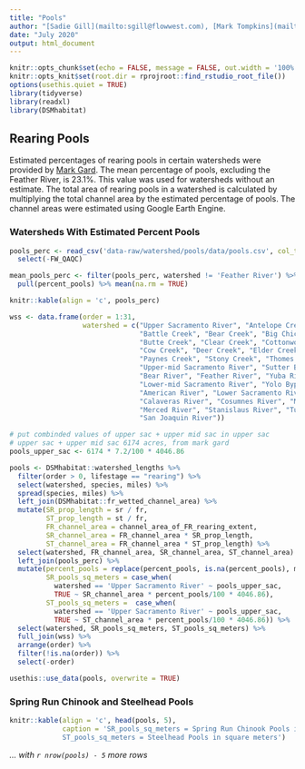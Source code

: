 ```yaml
---
title: "Pools"
author: "[Sadie Gill](mailto:sgill@flowwest.com), [Mark Tompkins](mailto:mtompkins@flowwest.com)"
date: "July 2020"
output: html_document
---
```

```r
knitr::opts_chunk$set(echo = FALSE, message = FALSE, out.width = '100%')
knitr::opts_knit$set(root.dir = rprojroot::find_rstudio_root_file())
options(usethis.quiet = TRUE)
library(tidyverse)
library(readxl)
library(DSMhabitat)
```

## Rearing Pools   
Estimated percentages of rearing pools in certain watersheds were provided by [Mark Gard](mailto:Mark.Gard@Wildlife.ca.gov). The mean percentage of pools, excluding the Feather River, is 23.1%. This value was used for watersheds without an estimate. The total area of rearing pools in a watershed is calculated by multiplying the total channel area by the estimated percentage of pools. The channel areas were estimated using Google Earth Engine. 

### Watersheds With Estimated Percent Pools 
```r
pools_perc <- read_csv('data-raw/watershed/pools/data/pools.csv', col_types = 'cnc') %>%
  select(-FW_QAQC)

mean_pools_perc <- filter(pools_perc, watershed != 'Feather River') %>%
  pull(percent_pools) %>% mean(na.rm = TRUE)

knitr::kable(align = 'c', pools_perc)

wss <- data.frame(order = 1:31, 
                  watershed = c("Upper Sacramento River", "Antelope Creek", 
                                "Battle Creek", "Bear Creek", "Big Chico Creek", 
                                "Butte Creek", "Clear Creek", "Cottonwood Creek", 
                                "Cow Creek", "Deer Creek", "Elder Creek", "Mill Creek", 
                                "Paynes Creek", "Stony Creek", "Thomes Creek", 
                                "Upper-mid Sacramento River", "Sutter Bypass", 
                                "Bear River", "Feather River", "Yuba River", 
                                "Lower-mid Sacramento River", "Yolo Bypass", 
                                "American River", "Lower Sacramento River", 
                                "Calaveras River", "Cosumnes River", "Mokelumne River", 
                                "Merced River", "Stanislaus River", "Tuolumne River", 
                                "San Joaquin River"))

# put combinded values of upper sac + upper mid sac in upper sac
# upper sac + upper mid sac 6174 acres, from mark gard
pools_upper_sac <- 6174 * 7.2/100 * 4046.86

pools <- DSMhabitat::watershed_lengths %>% 
  filter(order > 0, lifestage == "rearing") %>% 
  select(watershed, species, miles) %>% 
  spread(species, miles) %>% 
  left_join(DSMhabitat::fr_wetted_channel_area) %>% 
  mutate(SR_prop_length = sr / fr,
         ST_prop_length = st / fr,
         FR_channel_area = channel_area_of_FR_rearing_extent,
         SR_channel_area = FR_channel_area * SR_prop_length,
         ST_channel_area = FR_channel_area * ST_prop_length) %>%
  select(watershed, FR_channel_area, SR_channel_area, ST_channel_area) %>%
  left_join(pools_perc) %>%
  mutate(percent_pools = replace(percent_pools, is.na(percent_pools), mean_pools_perc),
         SR_pools_sq_meters = case_when(
           watershed == 'Upper Sacramento River' ~ pools_upper_sac,
           TRUE ~ SR_channel_area * percent_pools/100 * 4046.86),
         ST_pools_sq_meters =  case_when(
           watershed == 'Upper Sacramento River' ~ pools_upper_sac,
           TRUE ~ ST_channel_area * percent_pools/100 * 4046.86)) %>%
  select(watershed, SR_pools_sq_meters, ST_pools_sq_meters) %>%
  full_join(wss) %>%
  arrange(order) %>% 
  filter(!is.na(order)) %>% 
  select(-order)

usethis::use_data(pools, overwrite = TRUE)
```

### Spring Run Chinook and Steelhead Pools 
```r
knitr::kable(align = 'c', head(pools, 5), 
             caption = 'SR_pools_sq_meters = Spring Run Chinook Pools in square meters,
             ST_pools_sq_meters = Steelhead Pools in square meters')
```

*... with `r nrow(pools) - 5` more rows*
